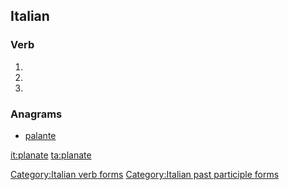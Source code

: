 ==Italian==

===Verb===
{{head|it|verb form}}

# {{inflection of|planare||2|p|pres|ind|lang=it}}
# {{inflection of|planare||2|p|imp|lang=it}}
# {{feminine plural of|planato|lang=it}}

===Anagrams===
* [[palante#Italian|palante]]

[[Category:Italian verb forms]]
[[Category:Italian past participle forms]]

[[it:planate]]
[[ta:planate]]